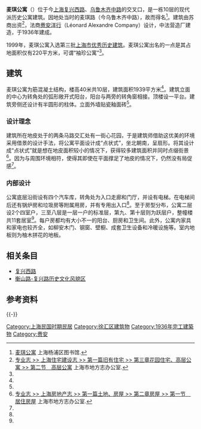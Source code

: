 {{Infobox Modern Building
|image             = Magy Apartments.JPG
|caption           = 麦琪公寓
|name              = 麦琪公寓
|location_town     = [[上海市|上海市]][[徐汇区|徐汇区]][[复兴西路_(上海)|复兴西路]]24号
|owner= 
|architect         = [[赉安|赉安洋行]]
|client            = 中法营造厂
|construction_start_date= 
|completion_date   = 1936年
|style             = [[现代主义建筑|现代主义]]
}}

'''麦琪公寓'''（'''{{Lang-en|Magy Apartments}}'''）位于今[[上海|上海]][[复兴西路_(上海)|复兴西路]]、[[乌鲁木齐中路|乌鲁木齐中路]]的交叉口，是一栋10层的现代派历史公寓建筑。因地处当时的麦琪路（今乌鲁木齐中路），故而得名<ref name="tsg">[http://www.yplib.org.cn/structure/jdsh/bnsz/jz_73654_1.htm 麦琪公寓] {{Wayback|url=http://www.yplib.org.cn/structure/jdsh/bnsz/jz_73654_1.htm |date=20140102215253 }} 上海杨浦区图书馆.</ref>。建筑由苏商出资<ref name="地方志">[http://www.shtong.gov.cn/newsite/node2/node2245/node75091/node75095/node75115/node75127/userobject1ai90867.html 专业志 >> 上海住宅建设志 >> 第一篇旧有住宅 >> 第三章花园住宅、高层公寓 >> 第二节　高层公寓] 上海市地方志办公室.</ref>，法商[[赉安|赉安洋行]]（Léonard Alexandre Company）设计，中法营造厂建造，于1936年建成。

1999年，麦琪公寓入选第三批[[上海市优秀历史建筑|上海市优秀历史建筑]]。麦琪公寓出名的一点是其占地面积仅有220平方米，可谓“袖珍公寓”<ref name="tsg"/>。

==建筑==
麦琪公寓为筋混凝土结构，楼高40米共10层，建筑面积1939平方米<ref name="地方志"/>。建筑立面的中心为转角处的弧形敞开式阳台，阳台与两旁的转角窗相接。顶楼设一平台。建筑旁侧还设计有半圆形的柱体。立面外墙贴瓷釉面砖<ref name="tsg"/>。

=== 设计理念 ===
建筑所在地皮处于的两条马路交汇处有一街心花园，于是建筑师借助这优美的环境采用借景的设计手法，将公寓平面设计成“点状式”，坐北朝南，呈扇形。将其设计成“点状式”就是想在地皮面积较小的情况下，获得较多建筑面积并同时点缀街景<ref name="地方志2">[http://www.shtong.gov.cn/newsite/node2/node2245/node64514/node64519/node64536/node64540/userobject1ai58250.html 专业志 >> 上海房地产志 >> 第一篇土地、房屋 >> 第二章房屋 >> 第一节　居住房屋] {{Wayback|url=http://www.shtong.gov.cn/newsite/node2/node2245/node64514/node64519/node64536/node64540/userobject1ai58250.html |date=20160427191518 }} 上海市地方志办公室.</ref>。因为与周围环境相符，使得其即使在平面撑足了地皮的情况下，仍然没有局促感<ref name="tsg"/>。

=== 内部设计 ===
公寓底层沿街设有四个汽车库，转角处为入口走廊和门厅，并设有电梯。在电梯间后还有锅炉房和垃圾房等附属用房，并有专用出入口<ref name="tsg"/>。至于房型分布，公寓二层设2个四室户，三至八层是一层一户的标准层，第九、第十层则为跃层户，整幢楼共11套居室<ref name="地方志"/>。每户房都均有大小不一的阳台、厨房和卫生间。此外，公寓内家具和家电也较齐全，如柳安木门、钢窗、壁橱、成套卫生设备和冷暖设施等。室内地板则为柚木拼花的地板。

== 相关条目 ==
* [[复兴西路_(上海)|复兴西路]]
* [[衡山路-复兴路历史文化风貌区|衡山路-复兴路历史文化风貌区]]

== 参考资料 ==
{{reflist}}

{{-}}
{{上海市第三批优秀历史建筑}}
[[Category:上海民国时期民居|Category:上海民国时期民居]]
[[Category:徐汇区建筑物|Category:徐汇区建筑物]]
[[Category:1936年完工建築物|Category:1936年完工建築物]]
[[Category:赉安|Category:赉安]]